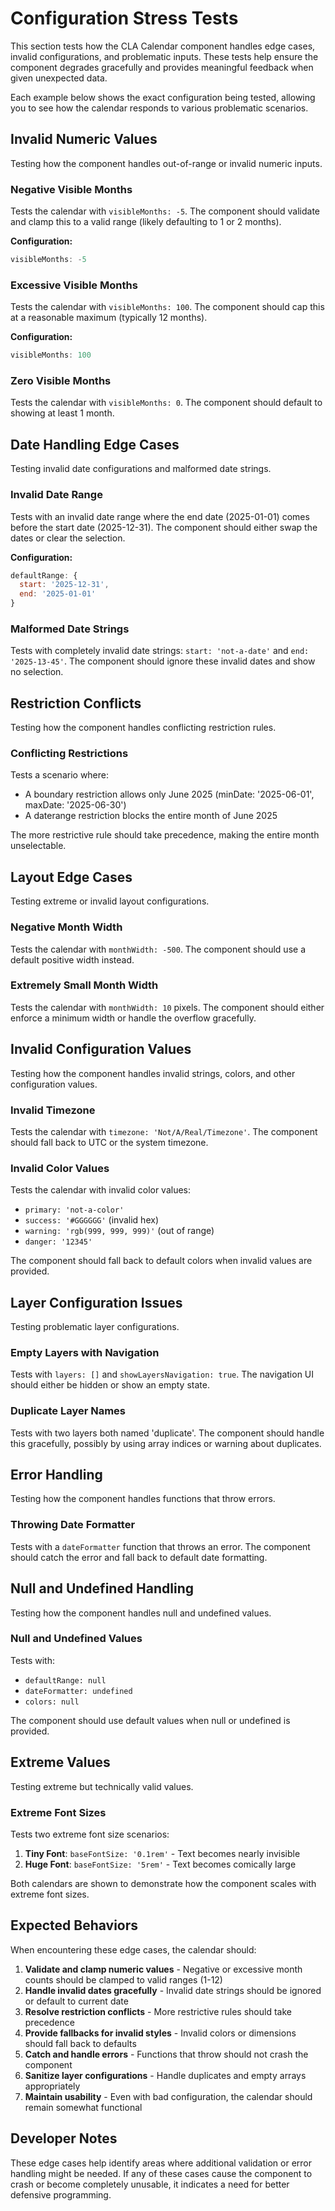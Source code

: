 
<Meta of={EdgeCasesStories} />

# Configuration Stress Tests

This section tests how the CLA Calendar component handles edge cases, invalid configurations, and problematic inputs. These tests help ensure the component degrades gracefully and provides meaningful feedback when given unexpected data.

Each example below shows the exact configuration being tested, allowing you to see how the calendar responds to various problematic scenarios.

## Invalid Numeric Values

Testing how the component handles out-of-range or invalid numeric inputs.

### Negative Visible Months
Tests the calendar with `visibleMonths: -5`. The component should validate and clamp this to a valid range (likely defaulting to 1 or 2 months).

**Configuration:**
```javascript
visibleMonths: -5
```

<Canvas>
  <Story of={EdgeCasesStories.NegativeVisibleMonths} />
</Canvas>

### Excessive Visible Months
Tests the calendar with `visibleMonths: 100`. The component should cap this at a reasonable maximum (typically 12 months).

**Configuration:**
```javascript
visibleMonths: 100
```

<Canvas>
  <Story of={EdgeCasesStories.ExcessiveVisibleMonths} />
</Canvas>

### Zero Visible Months
Tests the calendar with `visibleMonths: 0`. The component should default to showing at least 1 month.
<Canvas>
  <Story of={EdgeCasesStories.ZeroVisibleMonths} />
</Canvas>

## Date Handling Edge Cases

Testing invalid date configurations and malformed date strings.

### Invalid Date Range
Tests with an invalid date range where the end date (2025-01-01) comes before the start date (2025-12-31). The component should either swap the dates or clear the selection.

**Configuration:**
```javascript
defaultRange: {
  start: '2025-12-31',
  end: '2025-01-01'
}
```

<Canvas>
  <Story of={EdgeCasesStories.InvalidDateRange} />
</Canvas>

### Malformed Date Strings
Tests with completely invalid date strings: `start: 'not-a-date'` and `end: '2025-13-45'`. The component should ignore these invalid dates and show no selection.
<Canvas>
  <Story of={EdgeCasesStories.MalformedDates} />
</Canvas>

## Restriction Conflicts

Testing how the component handles conflicting restriction rules.

### Conflicting Restrictions
Tests a scenario where:
- A boundary restriction allows only June 2025 (minDate: '2025-06-01', maxDate: '2025-06-30')
- A daterange restriction blocks the entire month of June 2025

The more restrictive rule should take precedence, making the entire month unselectable.
<Canvas>
  <Story of={EdgeCasesStories.ConflictingRestrictions} />
</Canvas>

## Layout Edge Cases

Testing extreme or invalid layout configurations.

### Negative Month Width
Tests the calendar with `monthWidth: -500`. The component should use a default positive width instead.
<Canvas>
  <Story of={EdgeCasesStories.NegativeMonthWidth} />
</Canvas>

### Extremely Small Month Width
Tests the calendar with `monthWidth: 10` pixels. The component should either enforce a minimum width or handle the overflow gracefully.
<Canvas>
  <Story of={EdgeCasesStories.ExtremelySmallMonthWidth} />
</Canvas>

## Invalid Configuration Values

Testing how the component handles invalid strings, colors, and other configuration values.

### Invalid Timezone
Tests the calendar with `timezone: 'Not/A/Real/Timezone'`. The component should fall back to UTC or the system timezone.
<Canvas>
  <Story of={EdgeCasesStories.InvalidTimezone} />
</Canvas>

### Invalid Color Values
Tests the calendar with invalid color values:
- `primary: 'not-a-color'`
- `success: '#GGGGGG'` (invalid hex)
- `warning: 'rgb(999, 999, 999)'` (out of range)
- `danger: '12345'`

The component should fall back to default colors when invalid values are provided.
<Canvas>
  <Story of={EdgeCasesStories.InvalidColorValues} />
</Canvas>

## Layer Configuration Issues

Testing problematic layer configurations.

### Empty Layers with Navigation
Tests with `layers: []` and `showLayersNavigation: true`. The navigation UI should either be hidden or show an empty state.
<Canvas>
  <Story of={EdgeCasesStories.EmptyLayersWithNavigation} />
</Canvas>

### Duplicate Layer Names
Tests with two layers both named 'duplicate'. The component should handle this gracefully, possibly by using array indices or warning about duplicates.
<Canvas>
  <Story of={EdgeCasesStories.DuplicateLayerNames} />
</Canvas>

## Error Handling

Testing how the component handles functions that throw errors.

### Throwing Date Formatter
Tests with a `dateFormatter` function that throws an error. The component should catch the error and fall back to default date formatting.
<Canvas>
  <Story of={EdgeCasesStories.CircularDateFormatter} />
</Canvas>

## Null and Undefined Handling

Testing how the component handles null and undefined values.

### Null and Undefined Values
Tests with:
- `defaultRange: null`
- `dateFormatter: undefined`
- `colors: null`

The component should use default values when null or undefined is provided.
<Canvas>
  <Story of={EdgeCasesStories.NullAndUndefinedValues} />
</Canvas>

## Extreme Values

Testing extreme but technically valid values.

### Extreme Font Sizes
Tests two extreme font size scenarios:
1. **Tiny Font**: `baseFontSize: '0.1rem'` - Text becomes nearly invisible
2. **Huge Font**: `baseFontSize: '5rem'` - Text becomes comically large

Both calendars are shown to demonstrate how the component scales with extreme font sizes.
<Canvas>
  <Story of={EdgeCasesStories.ExtremeFontSize} />
</Canvas>

## Expected Behaviors

When encountering these edge cases, the calendar should:

1. **Validate and clamp numeric values** - Negative or excessive month counts should be clamped to valid ranges (1-12)
2. **Handle invalid dates gracefully** - Invalid date strings should be ignored or default to current date
3. **Resolve restriction conflicts** - More restrictive rules should take precedence
4. **Provide fallbacks for invalid styles** - Invalid colors or dimensions should fall back to defaults
5. **Catch and handle errors** - Functions that throw should not crash the component
6. **Sanitize layer configurations** - Handle duplicates and empty arrays appropriately
7. **Maintain usability** - Even with bad configuration, the calendar should remain somewhat functional

## Developer Notes

These edge cases help identify areas where additional validation or error handling might be needed. If any of these cases cause the component to crash or become completely unusable, it indicates a need for better defensive programming.